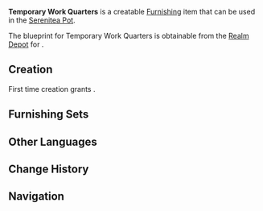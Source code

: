 {{Furnishing Infobox
|id             = 371107
|image          = Item Temporary Work Quarters.png
|category       = Courtyard
|subcategory    = Large Ornament
|rarity         = 2
|adeptal_energy = 30
|load           = 145
|reduced_load   = 121
|description    = A simple wooden shed that can be used to store many tools of the trade and protect them from the rain, thus reducing any safety hazards.
|blueprint      = [[Realm Depot]]
}}
'''Temporary Work Quarters''' is a creatable [[Furnishing]] item that can be used in the [[Serenitea Pot]].

The blueprint for Temporary Work Quarters is obtainable from the [[Realm Depot]] for {{Item|Realm Currency|24|x=80}}.

==Creation==
First time creation grants {{Item|Trust|24|x=30}}.
{{Recipe
|type = Creation
|time = 12h
|Fir Wood = 8
|sort = Fir Wood
}}

==Furnishing Sets==
{{Craft Usage}}

==Other Languages==
{{Other Languages
|en      = Temporary Work Quarters
|zhs     = 工程暂驻点
|zhs_rm  = Gōngchéng Zàn Zhù Diǎn
|zht     = 工程暫駐點
|zht_rm  = Gōngchéng Zhàn Zhù Diǎn
|zh_tl   = Project Pausing Point
|ja      = 工事の臨時拠点
|ja_rm   = Kouji no Rinji Kyoten
|ja_tl   = Construction Work Temporary Site
|ko      = 임시 공사 오두막
|ko_rm   = 
|ko_tl   = 
|es      = Caseta de obra temporal
|es_tl   = 
|fr      = Quartiers de travail temporaires
|fr_tl   = Temporary Work Quarters
|ru      = Временное жильё рабочих
|ru_tl   = 
|th      = เพิงไม้ชั่วคราว
|th_rm   = 
|th_tl   = 
|vi      = Điểm Tạm Trú Công Trình
|vi_tl   = 
|de      = Temporäres Werkzeuglager
|de_tl   = Temporary Tool Storage
|id      = Tempat Penyimpanan Sementara
|id_tl   = Temporary Storage
|pt      = Acampamento Temporário de Obras
|pt_tl   = 
}}

==Change History==
{{Change History|1.6}}

==Navigation==
{{Furnishing Navbox/Exterior|Outdoor Furnishing}}